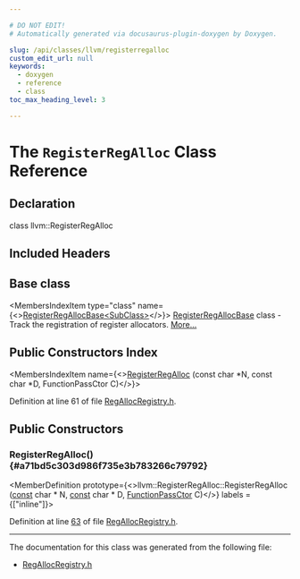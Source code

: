 ```yaml
---

# DO NOT EDIT!
# Automatically generated via docusaurus-plugin-doxygen by Doxygen.

slug: /api/classes/llvm/registerregalloc
custom_edit_url: null
keywords:
  - doxygen
  - reference
  - class
toc_max_heading_level: 3

---
```





# The `RegisterRegAlloc` Class Reference

<DoxygenPage pluginConfig={pluginConfig}>



## Declaration

<CodeBlock>class llvm::RegisterRegAlloc</CodeBlock>

## Included Headers

<IncludesList>
<IncludesListItem
  filePath="llvm/CodeGen/RegAllocRegistry.h"
  permalink="/docs/api/files/include/include/llvm/include/llvm/codegen/regallocregistry-h"
  isLocal="true" />
</IncludesList>

## Base class

<MembersIndex>

<MembersIndexItem
  type="class"
  name={<><a href="/docs/api/classes/llvm/registerregallocbase">RegisterRegAllocBase&lt;SubClass&gt;</a></>}>
<a href="/docs/api/classes/llvm/registerregallocbase">RegisterRegAllocBase</a> class - Track the registration of register allocators. <a href="/docs/api/classes/llvm/registerregallocbase/#details">More...</a>
</MembersIndexItem>

</MembersIndex>

## Public Constructors Index

<MembersIndex>

<MembersIndexItem
  name={<><a href="#a71bd5c303d986f735e3b783266c79792">RegisterRegAlloc</a> (const char &#42;N, const char &#42;D, FunctionPassCtor C)</>}>
</MembersIndexItem>

</MembersIndex>


Definition at line 61 of file <a href="/docs/api/files/include/include/llvm/include/llvm/codegen/regallocregistry-h">RegAllocRegistry.h</a>.

<SectionDefinition>

## Public Constructors

### RegisterRegAlloc() {#a71bd5c303d986f735e3b783266c79792}

<MemberDefinition
  prototype={<>llvm::RegisterRegAlloc::RegisterRegAlloc (<a href="/docs/api/files/lib/lib/target/lib/target/aarch64/aarch64promoteconstant-cpp/#a90f8350fecae261c25be85d38b451bff">const</a> char &#42; N, <a href="/docs/api/files/lib/lib/target/lib/target/aarch64/aarch64promoteconstant-cpp/#a90f8350fecae261c25be85d38b451bff">const</a> char &#42; D, <a href="/docs/api/classes/llvm/registerregallocbase/#ac256dded4525ec3126d5fc14652cd0b3">FunctionPassCtor</a> C)</>}
  labels = {["inline"]}>

Definition at line <a href="/docs/api/files/include/include/llvm/include/llvm/codegen/regallocregistry-h/#l00063">63</a> of file <a href="/docs/api/files/include/include/llvm/include/llvm/codegen/regallocregistry-h">RegAllocRegistry.h</a>.
</MemberDefinition>

</SectionDefinition>

<hr/>

The documentation for this class was generated from the following file:

<ul>
<li><a href="/docs/api/files/include/include/llvm/include/llvm/codegen/regallocregistry-h">RegAllocRegistry.h</a></li>
</ul>

</DoxygenPage>
